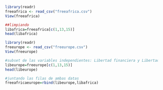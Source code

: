 ```r
library(readr)
freeafrica <- read_csv("freeafrica.csv")
View(freeafrica)
```
```r
##limpiando
libafrica=freeafrica[c(1,13,15)]
head(libafrica)
```
```r
library(readr)
freeurope <- read_csv("freeurope.csv")
View(freeurope)
```


```r
#subset de las variables independientes: Libertad financiera y Libertad comercial
libeurope=freeurope[c(1,13,15)]
head(libeurope)
```
```r
#juntando las filas de ambas datas
freeafricaeurope=rbind(libeurope,libafrica)
```

```r

```

